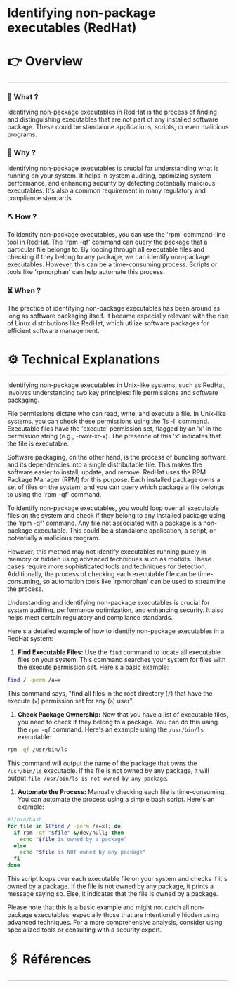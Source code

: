# Identifying non-package executables (RedHat)


# 👉 Overview

---

### 👀 What ?

Identifying non-package executables in RedHat is the process of finding and distinguishing executables that are not part of any installed software package. These could be standalone applications, scripts, or even malicious programs.


### 🧐 Why ?

Identifying non-package executables is crucial for understanding what is running on your system. It helps in system auditing, optimizing system performance, and enhancing security by detecting potentially malicious executables. It's also a common requirement in many regulatory and compliance standards.


### ⛏️ How ?

To identify non-package executables, you can use the 'rpm' command-line tool in RedHat. The 'rpm -qf' command can query the package that a particular file belongs to. By looping through all executable files and checking if they belong to any package, we can identify non-package executables. However, this can be a time-consuming process. Scripts or tools like 'rpmorphan' can help automate this process.


### ⏳ When ?

The practice of identifying non-package executables has been around as long as software packaging itself. It became especially relevant with the rise of Linux distributions like RedHat, which utilize software packages for efficient software management.


# ⚙️ Technical Explanations

---

Identifying non-package executables in Unix-like systems, such as RedHat, involves understanding two key principles: file permissions and software packaging.

File permissions dictate who can read, write, and execute a file. In Unix-like systems, you can check these permissions using the 'ls -l' command. Executable files have the 'execute' permission set, flagged by an 'x' in the permission string (e.g., -rwxr-xr-x). The presence of this 'x' indicates that the file is executable.

Software packaging, on the other hand, is the process of bundling software and its dependencies into a single distributable file. This makes the software easier to install, update, and remove. RedHat uses the RPM Package Manager (RPM) for this purpose. Each installed package owns a set of files on the system, and you can query which package a file belongs to using the 'rpm -qf' command.

To identify non-package executables, you would loop over all executable files on the system and check if they belong to any installed package using the 'rpm -qf' command. Any file not associated with a package is a non-package executable. This could be a standalone application, a script, or potentially a malicious program.

However, this method may not identify executables running purely in memory or hidden using advanced techniques such as rootkits. These cases require more sophisticated tools and techniques for detection. Additionally, the process of checking each executable file can be time-consuming, so automation tools like 'rpmorphan' can be used to streamline the process.

Understanding and identifying non-package executables is crucial for system auditing, performance optimization, and enhancing security. It also helps meet certain regulatory and compliance standards.

Here's a detailed example of how to identify non-package executables in a RedHat system:

1. **Find Executable Files:** Use the `find` command to locate all executable files on your system. This command searches your system for files with the execute permission set. Here's a basic example:

```bash
find / -perm /a=x

```

This command says, "find all files in the root directory (`/`) that have the execute (`x`) permission set for any (`a`) user".

1. **Check Package Ownership:** Now that you have a list of executable files, you need to check if they belong to a package. You can do this using the `rpm -qf` command. Here's an example using the `/usr/bin/ls` executable:

```bash
rpm -qf /usr/bin/ls

```

This command will output the name of the package that owns the `/usr/bin/ls` executable. If the file is not owned by any package, it will output `file /usr/bin/ls is not owned by any package`.

1. **Automate the Process:** Manually checking each file is time-consuming. You can automate the process using a simple bash script. Here's an example:

```bash
#!/bin/bash
for file in $(find / -perm /a=x); do
  if rpm -qf "$file" &/dev/null; then
    echo "$file is owned by a package"
  else
    echo "$file is NOT owned by any package"
  fi
done

```

This script loops over each executable file on your system and checks if it's owned by a package. If the file is not owned by any package, it prints a message saying so. Else, it indicates that the file is owned by a package.

Please note that this is a basic example and might not catch all non-package executables, especially those that are intentionally hidden using advanced techniques. For a more comprehensive analysis, consider using specialized tools or consulting with a security expert.

# 🖇️ Références

---